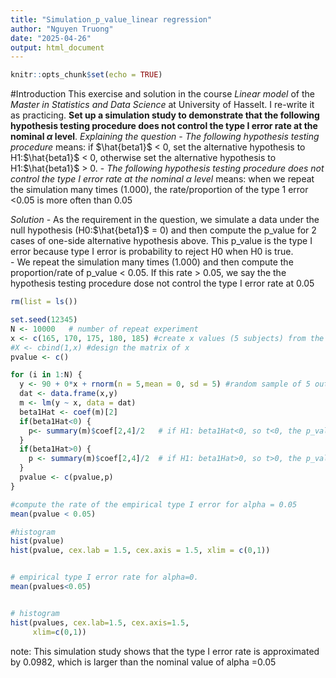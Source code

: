 ```yaml
---
title: "Simulation_p_value_linear regression"
author: "Nguyen Truong"
date: "2025-04-26"
output: html_document
---
```


```r
knitr::opts_chunk$set(echo = TRUE)
```
#Introduction
This exercise and solution in the course *Linear model* of the *Master in Statistics and Data Science* at University of Hasselt. I re-write it as practicing. 
**Set up a simulation study to demonstrate that the following hypothesis testing procedure does not control the type I error rate at the nominal $\alpha$ level**. 
*Explaining the question* 
- *The following hypothesis testing procedure* means: if $\hat{beta1}$ < 0, set the alternative hypothesis to H1:$\hat{beta1}$ < 0, otherwise set the alternative hypothesis to H1:$\hat{beta1}$ > 0. 
- *The following hypothesis testing procedure does not control the type I error rate at the nominal $\alpha$ level* means: when we repeat the simulation many times (1.000), the rate/proportion of the type 1 error <0.05 is more often than 0.05    

*Solution* 
- As the requirement in the question, we simulate a data under the null hypothesis (H0:$\hat{beta1}$ = 0) and then compute the p_value for 2 cases of one-side alternative hypothesis above. This p_value is the type I error because type I error is probability to reject H0 when H0 is true.  
- We repeat the simulation many times (1.000) and then compute the proportion/rate of p_value < 0.05. If this rate > 0.05, we say the the hypothesis testing procedure dose not control the type I error rate at 0.05 

```r
rm(list = ls())

set.seed(12345)
N <- 10000   # number of repeat experiment
x <- c(165, 170, 175, 180, 185) #create x values (5 subjects) from the father's heights in Galton's experiment
#X <- cbind(1,x) #design the matrix of x
pvalue <- c()

for (i in 1:N) {
  y <- 90 + 0*x + rnorm(n = 5,mean = 0, sd = 5) #random sample of 5 outcomes
  dat <- data.frame(x,y)
  m <- lm(y ~ x, data = dat)
  beta1Hat <- coef(m)[2]
  if(beta1Hat<0) {
    p<- summary(m)$coef[2,4]/2   # if H1: beta1Hat<0, so t<0, the p_value needs to be divided by 2
  }
  if(beta1Hat>0) {
    p <- summary(m)$coef[2,4]/2  # if H1: beta1Hat>0, so t>0, the p_value needs to be divided by 2
  }
  pvalue <- c(pvalue,p) 
}

#compute the rate of the empirical type I error for alpha = 0.05
mean(pvalue < 0.05)

#histogram
hist(pvalue)
hist(pvalue, cex.lab = 1.5, cex.axis = 1.5, xlim = c(0,1))


# empirical type I error rate for alpha=0.
mean(pvalues<0.05)


# histogram 
hist(pvalues, cex.lab=1.5, cex.axis=1.5,
     xlim=c(0,1))

```
note: This simulation study shows that the type I error rate is approximated by 0.0982, which is larger than the nominal value of alpha =0.05
 
